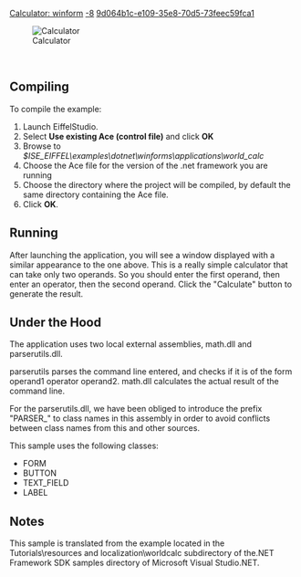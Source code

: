 [[Property:title|Calculator: winform]]
[[Property:weight|-8]]
[[Property:uuid|9d064b1c-e109-35e8-70d5-73feec59fca1]]

[[Image:calculator|Calculator]]  

<br/>


==Compiling==

To compile the example:   
# Launch EiffelStudio.
# Select '''Use existing Ace (control file)''' and click '''OK'''
# Browse to ''$ISE_EIFFEL\examples\dotnet\winforms\applications\world_calc''
# Choose the Ace file for the version of the .net framework you are running
# Choose the directory where the project will be compiled, by default the same directory containing the Ace file.
# Click '''OK'''.


==Running==

After launching the application, you will see a window displayed with a similar appearance to the one above. This is a really simple calculator that can take only two operands. So you should enter the first operand, then enter an operator, then the second operand. Click the "Calculate" button to generate the result. 



==Under the Hood==

The application uses two local external assemblies, math.dll and parserutils.dll. 

parserutils parses the command line entered, and checks if it is of the form operand1 operator operand2. math.dll calculates the actual result of the command line. 

For the parserutils.dll, we have been obliged to introduce the prefix "PARSER_" to class names in this assembly in order to avoid conflicts between class names from this and other sources. 

This sample uses the following classes:
*  <span><eiffel>FORM</eiffel></span> 
*  <span><eiffel>BUTTON</eiffel></span> 
*  <span><eiffel>TEXT_FIELD</eiffel></span> 
*  <span><eiffel>LABEL</eiffel></span> 

==Notes==

This sample is translated from the example located in the Tutorials\resources and localization\worldcalc subdirectory of the.NET Framework SDK samples directory of Microsoft Visual Studio.NET. 








